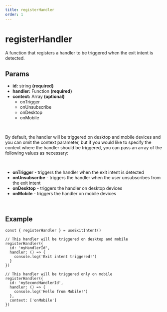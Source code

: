 ```yaml
---
title: registerHandler
order: 1
---
```


# registerHandler

A function that registers a handler to be triggered when the exit intent is
detected.

## Params
- **id:** string **(required)**
- **handler:** Function **(required)**
- **context:** Array **(optional)**
  - onTrigger
  - onUnsubscribe
  - onDesktop
  - onMobile

<br />

By default, the handler will be triggered on desktop and mobile devices and
you can omit the context parameter, but if you would like to specify the
context where the handler should be triggered, you can pass an array of the
following values as necessary:

<br />

- **onTrigger** - triggers the handler when the exit intent is
detected
- **onUnsubscribe** - triggers the handler when the user
unsubscribes from the exit intent
- **onDesktop** - triggers the handler on desktop devices
- **onMobile** - triggers the handler on mobile devices

<br />

## Example
```tsx
const { registerHandler } = useExitIntent()

// This handler will be triggered on desktop and mobile
registerHandler({
  id: 'myHandlerId',
  handler: () => {
    console.log('Exit intent triggered!')
  }
})

// This handler will be triggered only on mobile
registerHandler({
  id: 'mySecondHandlerId',
  handler: () => {
    console.log('Hello from Mobile!')
  },
  context: ['onMobile']
})
```


